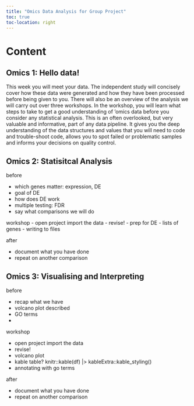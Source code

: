 ```yaml
---
title: "Omics Data Analysis for Group Project"
toc: true
toc-location: right
---
```


# Content

## Omics 1: Hello data!

This week you will meet your data. The independent study will concisely cover how these data were generated and how they have been processed before being given to you. There will also be an overview of the analysis we will carry out over three workshops.
In the workshop, you will learn what steps to take to get a good understanding of ’omics data before you consider any statistical analysis. This is an often overlooked, but very valuable and informative, part of any data pipeline. It gives you the deep understanding of the data structures and values that you will need to code and trouble-shoot code, allows you to spot failed or problematic samples and informs your decisions on quality control.



## Omics 2: Statisitcal Analysis

before

-   which genes matter: expression, DE
-   goal of DE
-   how does DE work
-   multiple testing: FDR
-   say what comparisons we will do

workshop
-   open project import the data
-   revise!
-   prep for DE
-   lists of genes
-   writing to files

after

-   document what you have done
-   repeat on another comparison

## Omics 3: Visualising and Interpreting

before

-   recap what we have
-   volcano plot described
-   GO terms
-   


workshop

-   open project import the data
-   revise!
-   volcano plot
-   kable table? knitr::kable(df) |>  kableExtra::kable_styling()
-   annotating with go terms

after

-   document what you have done
-   repeat on another comparison
